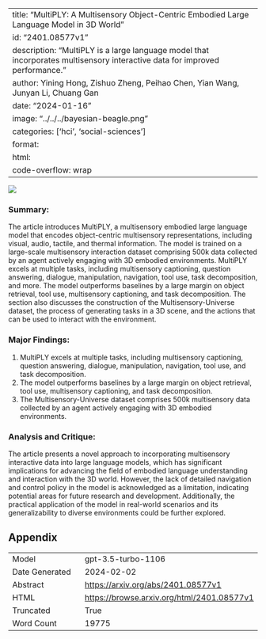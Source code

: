 
---
title: "MultiPLY: A Multisensory Object-Centric Embodied Large Language Model in 3D World"
id: "2401.08577v1"
description: "MultiPLY is a large language model that incorporates multisensory interactive data for improved performance."
author: Yining Hong, Zishuo Zheng, Peihao Chen, Yian Wang, Junyan Li, Chuang Gan
date: "2024-01-16"
image: "../../../bayesian-beagle.png"
categories: ['hci', 'social-sciences']
format:
  html:
    code-overflow: wrap
---

![](None)

### Summary:

The article introduces MultiPLY, a multisensory embodied large language model that encodes object-centric multisensory representations, including visual, audio, tactile, and thermal information. The model is trained on a large-scale multisensory interaction dataset comprising 500k data collected by an agent actively engaging with 3D embodied environments. MultiPLY excels at multiple tasks, including multisensory captioning, question answering, dialogue, manipulation, navigation, tool use, task decomposition, and more. The model outperforms baselines by a large margin on object retrieval, tool use, multisensory captioning, and task decomposition. The section also discusses the construction of the Multisensory-Universe dataset, the process of generating tasks in a 3D scene, and the actions that can be used to interact with the environment.

### Major Findings:
1. MultiPLY excels at multiple tasks, including multisensory captioning, question answering, dialogue, manipulation, navigation, tool use, and task decomposition.
2. The model outperforms baselines by a large margin on object retrieval, tool use, multisensory captioning, and task decomposition.
3. The Multisensory-Universe dataset comprises 500k multisensory data collected by an agent actively engaging with 3D embodied environments.

### Analysis and Critique:
The article presents a novel approach to incorporating multisensory interactive data into large language models, which has significant implications for advancing the field of embodied language understanding and interaction with the 3D world. However, the lack of detailed navigation and control policy in the model is acknowledged as a limitation, indicating potential areas for future research and development. Additionally, the practical application of the model in real-world scenarios and its generalizability to diverse environments could be further explored.

## Appendix

|          |          |
|----------|----------|
| Model     | gpt-3.5-turbo-1106       |
| Date Generated     | 2024-02-02       |
| Abstract | [https://arxiv.org/abs/2401.08577v1](https://arxiv.org/abs/2401.08577v1)        |
| HTML     | [https://browse.arxiv.org/html/2401.08577v1](https://browse.arxiv.org/html/2401.08577v1)       |
| Truncated       | True       |
| Word Count       | 19775       |